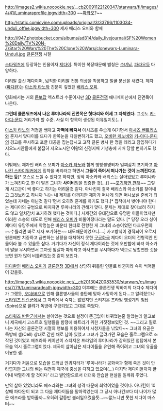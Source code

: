 http://images2.wikia.nocookie.net/__cb20091122120347/starwars/fi/images/4/41/Luminaraprofile.jpgwidth=300
~~[[파라오]]?~~

http://static.comicvine.com/uploads/original/3/33796/1103034-unduli_offee.jpgwidth=300
제자 배리스 오피와 함께

http://i947.photobucket.com/albums/ad314/daily_livejournal/SF%20Women%20Daily/TV%20N-Z/Star%20Wars%20The%20Clone%20Wars/clonewars-Luminara-Unduli.jpg
[[클론전쟁]] 시절

[[스타워즈]]에 등장하는 인물이자 [[제다이]]. 특이한 복장때문에 별칭은 [[수녀]]님, [[파라오]]등 다양하다.

미리알 출신 제다이며, 넓직한 미리알 전통 의상을 착용하고 얼굴 문신을 새겼다. 제자([[파다완]])는 [[아소카 타노]]와 친분이 깊었던 [[배리스 오피]].

영화에서는 거의 [[듣보잡]] 엑스트라 수준이지만 [[3D]] [[클론전쟁]] 애니메이션에서 진면목이 나온다.

'''그런데 클론워즈에서 나온 루미나라의 진면목은 헛다리와 허세 그 자체였다.''' 그것도 [[키-아디-문디]] 저리가라 할 수준. 사실 이 항목이 생성된 이유일지도(...)

[[아소카 타노]]의 걱정을 쌩까고 '''자뻑에 빠져서''' 아사즈를 우습게 여기면서 [[아사즈 벤트리스]]와 혼자서 맞다이를 뜨다가 한쪽눈을 다칠뻔하기도 했고, [[오비완 케노비]]와 [[키-아디-문디]]의 경고를 무시하고 포글 대공을 잡는답시고 고작 클론 병사 한 명을 데리고 잠입하다가 지오노시안들에게 붙잡혀 지오노시안 여왕의 신경지배 기생충에 지배 당할 뻔하기도 했다.

이밖에도 제자인 배리스 오피가 [[아소카 타노]]와 함께 행방불명되자 일찌감치 포기하고 [[아나킨 스카이워커]]에게 집착을 버리라고 하면서 '''그들이 죽어서 떠나가는 것이 느껴진다고 하는 등'''[* 포스로 느낄 수 있다고 하지만, 정작 아소카와 배리스는 살아있었고 루미나라가 느껴진다고 한 이 말은 그녀가 '''사이비'''임을 입증한 것(...)] ~~[[포기하면 편해]]~~ 그렇게 사고관이 썩 좋다고 하기는 어려울것 같다. 아나킨이 결국 배리스와 아소카를 찾아내고 그것보라고 하니까 '나는 내 제자를 아끼지만 제자가 떠나게 되면 떠나보낼 준비가 되었는데 자네는 아닌것 같다'면서 오히려 훈계를 하기도 했다.[* 집착에서 벗어나야 한다는 제다이의 규범으로 따지자면 루미나라의 견해가 맞다. 문제는 제대로 찾아보려 하지도 않고 일치감치 포기하려 했다는 것이다.] 사제간의 유대감으로 유명한 이들이었지만 이러한 스승의 태도로 인해 [[배리스 오피]]가 비뚤어졌다라는 말도 있다. [* 당장 오라 싱이 제다이 유망주에서 악명높은 바운티 헌터로 전향한 게 그녀의 스승이었던 다크우먼의 ~~수틀리면 바로 제자 포기하는~~ 태도때문이었으니....] 사고방식이 경직되어 오로지 원론에만 치중하고 급변하는 상황을 대처하지 못한 [[구공화국]] 제다이 오더의 전형적인 인물이라 볼 수 있을듯 싶다. 거기다가 자신이 정식 제다이라는 것에 오만함에 빠져 아소카의 말을 무시하면서 그까짓 암살자 따위라고 아사즈를 무시하다가 역으로 당할뻔한 것을 보면 뭔가 많이 비틀려있는것 같이 보인다.

[[파다완]]인 [[배리스 오피]]가 [[클론전쟁]] [[3D]]에서 상당히 뒤틀린 인물로 바뀐지라 속이 썩어들어 갔을듯.

http://images3.wikia.nocookie.net/__cb20130420083530/starwars/cs/images/7/79/Luminaradeath.jpgwidth=300
이후에는 클론전쟁 막바지의 대다수 제다이가 그랬듯, [[오더66]]으로 인해 클론병사들의 총탄에 맞아 사망하게 된다...고 알려졌으나 [[스타워즈 반란군]]에서 그 자리에서 죽지는 않았지만 스티지온 프라임 행성계의 첨탑(Spire)으로 끌려가 독방에 구금되었고 그대로 죽었다.

[[스타워즈 반란군]]에서는 살아있는 것으로 설정이 뜬금없이 바뀌었는줄 알았는데 알고보니 제국에서 고스트호 일행들을 함정에 빠트리기 위한 거짓정보였던 것. ~~그리고 필로니는 자신의 클론전쟁 시절의 행보를 이용하여서 시청자들을 낚았다~~ 그녀의 유골은 독방에 셀(Cell) 상태로 갇힌 채로 남아 있었고 그녀가 끌려가던 모습은 홀로그램으로 조작된 것이었고 에즈라와 케이넌이 스티지온 프라임의 루미나라가 갇혀있던 첨탑에서 본 모습 역시 홀로그램이었다. 제국이 살아남은 제다이들을 유인해 죽이려고 그녀의 유골을 이용한 셈.

거기다가 처음으로 모습을 드러낸 인퀴지터가 '루미나라가 공화국과 함께 죽은 것이 안타깝지만 그녀의 뼈는 여전히 제국에 충성을 다하고 있으며(…) 마지막 제다이들까지 끌어내 박멸하게 할 것이다' 라고 발언함으로서 더더욱 안습한 현실을 일깨워 주었다.
 
만약 살아 있었더라도 에즈라와는 그녀의 성격 때문에 최악이었을 것이다. 아나킨이 10살때 파다완이 되고 그 다음 제다이들을 말아먹었는데 그 당시 아나킨보다 더 나이가 많은 에즈라를 받아줄까…오히려 갈등만 불러일으켰을듯…~~없느니만 못한 제다이 마스터~~
